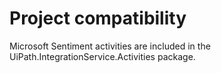 ﻿# Project compatibility

Microsoft Sentiment activities are included in the
                                UiPath.IntegrationService.Activities package.




|  |
| ---

